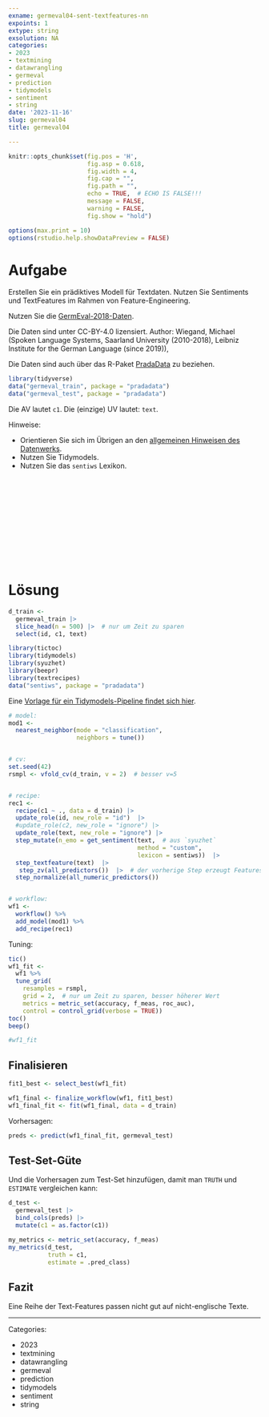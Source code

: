```yaml
---
exname: germeval04-sent-textfeatures-nn
expoints: 1
extype: string
exsolution: NA
categories:
- 2023
- textmining
- datawrangling
- germeval
- prediction
- tidymodels
- sentiment
- string
date: '2023-11-16'
slug: germeval04
title: germeval04

---
```




```r
knitr::opts_chunk$set(fig.pos = 'H',
                      fig.asp = 0.618,
                      fig.width = 4,
                      fig.cap = "", 
                      fig.path = "",
                      echo = TRUE,  # ECHO IS FALSE!!!
                      message = FALSE,
                      warning = FALSE,
                      fig.show = "hold")

options(max.print = 10)
options(rstudio.help.showDataPreview = FALSE)
```



# Aufgabe

Erstellen Sie ein prädiktives Modell für Textdaten. Nutzen Sie Sentiments und TextFeatures im Rahmen von Feature-Engineering.

Nutzen Sie die [GermEval-2018-Daten](https://heidata.uni-heidelberg.de/dataset.xhtml?persistentId=doi:10.11588/data/0B5VML).

Die Daten sind unter CC-BY-4.0 lizensiert. Author: Wiegand, Michael (Spoken Language Systems, Saarland University (2010-2018), Leibniz Institute for the German Language (since 2019)),

Die Daten sind auch über das R-Paket [PradaData](https://github.com/sebastiansauer/pradadata/tree/master/data-raw/GermEval-2018-Data-master) zu beziehen.


```r
library(tidyverse)
data("germeval_train", package = "pradadata")
data("germeval_test", package = "pradadata")
```

Die AV lautet `c1`. Die (einzige) UV lautet: `text`.


Hinweise:

- Orientieren Sie sich im Übrigen an den [allgemeinen Hinweisen des Datenwerks](https://datenwerk.netlify.app/hinweise).
- Nutzen Sie Tidymodels.
- Nutzen Sie das `sentiws` Lexikon.





</br>
</br>
</br>
</br>
</br>
</br>
</br>
</br>
</br>
</br>

# Lösung


```r
d_train <-
  germeval_train |> 
  slice_head(n = 500) |>  # nur um Zeit zu sparen
  select(id, c1, text)
```


```r
library(tictoc)
library(tidymodels)
library(syuzhet)
library(beepr)
library(textrecipes)
data("sentiws", package = "pradadata")
```


Eine [Vorlage für ein Tidymodels-Pipeline findet sich hier](https://datenwerk.netlify.app/posts/tidymodels-vorlage2/tidymodels-vorlage2.html).

```r
# model:
mod1 <-
  nearest_neighbor(mode = "classification",
                   neighbors = tune())


# cv:
set.seed(42)
rsmpl <- vfold_cv(d_train, v = 2)  # besser v=5


# recipe:
rec1 <-
  recipe(c1 ~ ., data = d_train) |> 
  update_role(id, new_role = "id")  |> 
  #update_role(c2, new_role = "ignore") |> 
  update_role(text, new_role = "ignore") |> 
  step_mutate(n_emo = get_sentiment(text,  # aus `syuzhet`
                                    method = "custom",
                                    lexicon = sentiws))  |>
  step_textfeature(text)  |> 
   step_zv(all_predictors())  |>  # der vorherige Step erzeugt Features ohne Varianz
  step_normalize(all_numeric_predictors()) 


# workflow:
wf1 <-
  workflow() %>% 
  add_model(mod1) %>% 
  add_recipe(rec1)

```


Tuning:

```r
tic()
wf1_fit <-
  wf1 %>% 
  tune_grid(
    resamples = rsmpl,
    grid = 2,  # nur um Zeit zu sparen, besser höherer Wert
    metrics = metric_set(accuracy, f_meas, roc_auc),
    control = control_grid(verbose = TRUE))
toc()
beep()
```




```r
#wf1_fit
```

## Finalisieren

```r
fit1_best <- select_best(wf1_fit)
```

```r
wf1_final <- finalize_workflow(wf1, fit1_best)
wf1_final_fit <- fit(wf1_final, data = d_train)
```


Vorhersagen:

```r
preds <- predict(wf1_final_fit, germeval_test)
```



## Test-Set-Güte

Und die Vorhersagen zum Test-Set hinzufügen, damit man `TRUTH` und `ESTIMATE` vergleichen kann:

```r
d_test <-
  germeval_test |> 
  bind_cols(preds) |> 
  mutate(c1 = as.factor(c1))
```



```r
my_metrics <- metric_set(accuracy, f_meas)
my_metrics(d_test,
           truth = c1,
           estimate = .pred_class)
```


## Fazit

Eine Reihe der Text-Features passen nicht gut auf nicht-englische Texte.




---

Categories: 

- 2023
- textmining
- datawrangling
- germeval
- prediction
- tidymodels
- sentiment
- string

